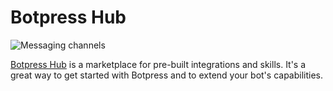 # Botpress Hub

![Messaging channels](/docs/content/botpress-hub.png)

[Botpress Hub](https://botpress.com/hub) is a marketplace for pre-built integrations and skills. It's a great way to get started with Botpress and to extend your bot's capabilities.